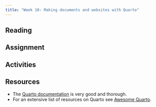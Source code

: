 ```yaml
---
title: "Week 10: Making documents and websites with Quarto"
---
```



## Reading


## Assignment


## Activities


## Resources
- The [Quarto documentation](https://quarto.org/docs/guide/) is very good and thorough.
- For an extensive list of resources on Quarto see [Awesome Quarto](https://github.com/mcanouil/awesome-quarto).
